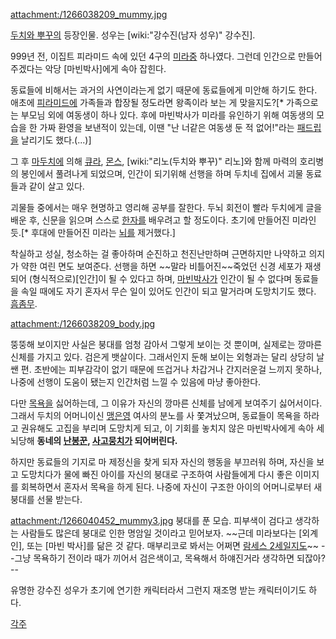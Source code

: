 attachment:/1266038209_mummy.jpg

[[두치와 뿌꾸]]의 등장인물. 성우는 [wiki:"강수진(남자 성우)" 강수진].

999년 전, 이집트 피라미드 속에 있던 4구의 [[미라]]중 하나였다. 그런데 인간으로 만들어 주겠다는 악당 [마빈박사]에게 속아 잡힌다.

동료들에 비해서는 과거의 사연이라는게 없기 때문에 동료들에게 미안해 하기도 한다. 애초에 [[피라미드]]에 가족들과 합장될 정도라면 왕족이라 보는 게 맞을지도?[* 가족으로는 부모님 외에 여동생이 하나 있다. 후에 마빈박사가 미라를 유인하기 위해 여동생의 모습을 한 가짜 환영을 보낸적이 있는데, 이땐 "난 너같은 여동생 둔 적 없어!"라는 [[패드립]]을 날리기도 했다.(...)]

그 후 [[마두치]]에 의해 [[큐라]], [[몬스]], [wiki:"리노(두치와 뿌꾸)" 리노]와 함께 마력의 호리병의 봉인에서 풀려나게 되었으며, 인간이 되기위해 선행을 하며 두치네 집에서 괴물 동료들과 같이 살고 있다.

괴물들 중에서는 매우 현명하고 영리해 공부를 잘한다. 두뇌 회전이 빨라 두치에게 글을 배운 후, 신문을 읽으며 스스로 [[한자]]를 배우려고 할 정도이다. 초기에 만들어진 미라인 듯.[* 후대에 만들어진 미라는 [[뇌]]를 제거했다.]

착실하고 성실, 청소하는 걸 좋아하며 순진하고 천진난만하며 근면하지만 나약하고 의지가 약한 여린 면도 보여준다. 선행을 하면 ~~말라 비틀어진~~죽었던 신경 세포가 재생되어 (형식적으로)[인간]이 될 수 있다고 하며, [[마빈박사]]가 인간이 될 수 없다며 동료들을 속일 때에도 자기 혼자서 무슨 일이 있어도 인간이 되고 말거라며 도망치기도 했다. [[흠좀무]].

attachment:/1266038209_body.jpg

뚱뚱해 보이지만 사실은 붕대를 엄청 감아서 그렇게 보이는 것 뿐이며, 실제로는 깡마른 신체를 가지고 있다. 검은게 뱃살이다. 그래서인지 둔해 보이는 외형과는 달리 상당히 날쌘 편. 초반에는 피부감각이 없기 때문에 뜨겁거나 차갑거나 간지러운걸 느끼지 못하나, 나중에 선행이 도움이 됐는지 인간처럼 느낄 수 있음에 마냥 좋아한다.

다만 [[목욕]]을 싫어하는데, 그 이유가 자신의 깡마른 신체를 남에게 보여주기 싫어서이다. 그래서 두치의 어머니이신 [[맹은영]] 여사의 분노를 사 쫓겨났으며, 동료들이 목욕을 하라고 권유해도 고집을 부리며 도망치게 되고, 이 기회를 놓치지 않은 마빈박사에게 속아 세뇌당해 '''동네의 [[난봉꾼]], [[사고뭉치]]가 되어버린다.'''

하지만 동료들의 기지로 마 제정신을 찾게 되자 자신의 행동을 부끄러워 하며, 자신을 보고 도망치다가 물에 빠진 아이를 자신의 붕대로 구조하여 사람들에게 다시 좋은 이미지를 회복하면서 혼자서 목욕을 하게 된다.
나중에 자신이 구조한 아이의 어머니로부터 새 붕대를 선물 받는다.

attachment:/1266040452_mummy3.jpg
붕대를 푼 모습. 피부색이 검다고 생각하는 사람들도 많은데 붕대로 인한 명암일 것이라고 믿어보자. ~~근데 미라보다는 [외계인], 또는 [마빈 박사]를 닮은 것 같다. 매부리코로 봐서는 어쩌면 [[람세스 2세]]일지도~~ --그냥 목욕하기 전이라 때가 끼어서 검은색이고, 목욕해서 하얘진거라 생각하면 되잖아?--

유명한 강수진 성우가 초기에 연기한 캐릭터라서 그런지 재조명 받는 캐릭터이기도 하다.

[[각주]]
